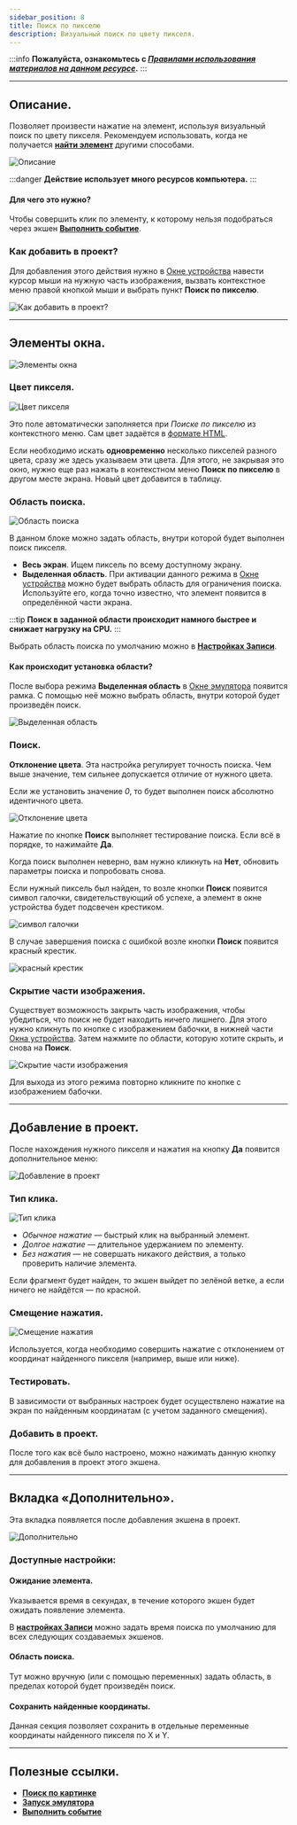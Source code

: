 ```yaml
---
sidebar_position: 8
title: Поиск по пикселю
description: Визуальный поиск по цвету пикселя.
---
```

:::info **Пожалуйста, ознакомьтесь с [*Правилами использования материалов на данном ресурсе*](../../Disclaimer).**
:::
_______________________________________________  
## Описание.  
Позволяет произвести нажатие на элемент, используя визуальный поиск по цвету пикселя. Рекомендуем использовать, когда не получается [**найти элемент**](./ElementSearch) другими способами.  

![Описание](./assets/SearchByPix/SearchByPix_pic1.png)  

:::danger **Действие использует много ресурсов компьютера.**
:::

#### Для чего это нужно?   
Чтобы совершить клик по элементу, к которому нельзя подобраться через экшен [**Выполнить событие**](../../Android/ProLite/RunEvent).  

### Как добавить в проект?  
Для добавления этого действия нужно в [Окне устройства](../Interface/DeviceWindow) навести курсор мыши на нужную часть изображения, вызвать контекстное меню правой кнопкой мыши и выбрать пункт **Поиск по пикселю**.  

![Как добавить в проект?](./assets/SearchByPix/SearchByPix_pic2.png)  

_______________________________________________

## Элементы окна.  
![Элементы окна](./assets/SearchByPix/SearchByPix_pic3.png)  

### Цвет пикселя.  
![Цвет пикселя](./assets/SearchByPix/SearchByPix_pic4.png)  

Это поле автоматически заполняется при *Поиске по пикселю* из контекстного меню. Сам цвет задаётся в [формате HTML](https://ru.wikipedia.org/wiki/HTML-%D1%86%D0%B2%D0%B5%D1%82%D0%B0).  

Если необходимо искать **одновременно** несколько пикселей разного цвета, сразу же здесь указываем эти цвета. Для этого, не закрывая это окно, нужно еще раз нажать в контекстном меню **Поиск по пикселю** в другом месте экрана. Новый цвет добавится в таблицу.  

### Область поиска.  
![Область поиска](./assets/SearchByPix/SearchByPix_pic5.png)  

В данном блоке можно задать область, внутри которой будет выполнен поиск пикселя.  

- **Весь экран**. Ищем пиксель по всему доступному экрану.  
- **Выделенная область**. При активации данного режима в [Окне устройства](../Interface/DeviceWindow) можно будет выбрать область для ограничения поиска. Используйте его, когда точно известно, что элемент появится в определённой части экрана.  

:::tip **Поиск в заданной области происходит намного быстрее и снижает нагрузку на CPU.**
:::

Выбрать область поиска по умолчанию можно в [**Настройках Записи**](../../Settings/Record_and_InputMethods#область-поиска).  

#### Как происходит установка области?  
После выбора режима **Выделенная область** в [Окне эмулятора](../Interface/DeviceWindow) появится рамка. С помощью неё можно выбрать область, внутри которой будет произведён поиск.  

![Выделенная область](./assets/SearchByPix/SearchByPix_pic6.png)  

### Поиск.  
**Отклонение цвета**. Эта настройка регулирует точность поиска. Чем выше значение, тем сильнее допускается отличие от нужного цвета.  

Если же установить значение *0*, то будет выполнен поиск абсолютно идентичного цвета.  

![Отклонение цвета](./assets/SearchByPix/SearchByPix_pic7.png)  

Нажатие по кнопке **Поиск** выполняет тестирование поиска. Если всё в порядке, то нажимайте **Да**.  

Когда поиск выполнен неверно, вам нужно кликнуть на **Нет**, обновить параметры поиска и попробовать снова.  

Если нужный пиксель был найден, то возле кнопки **Поиск** появится символ галочки, свидетельствующий об успехе, а элемент в окне устройства будет подсвечен крестиком.  

![символ галочки](./assets/SearchByPix/SearchByPix_pic8.png)  

В случае завершения поиска с ошибкой возле кнопки **Поиск** появится красный крестик.  

![красный крестик](./assets/SearchByPix/SearchByPix_pic9.png)  

### Скрытие части изображения.  
Существует возможность закрыть часть изображения, чтобы убедиться, что поиск не будет находить ничего лишнего. Для этого нужно кликнуть по кнопке с изображением бабочки, в нижней части [Окна устройства](../Interface/DeviceWindow). Затем нажмите по области, которую хотите скрыть, и снова на **Поиск**.  

![Скрытие части изображения](./assets/SearchByPix/SearchByPix_pic10.png)

Для выхода из этого режима повторно кликните по кнопке с изображением бабочки.  
_______________________________________________

## Добавление в проект.  
После нахождения нужного пикселя и нажатия на кнопку **Да** появится дополнительное меню:  

![Добавление в проект](./assets/SearchByPix/SearchByPix_pic11.png)

### Тип клика.  
![Тип клика](./assets/SearchByPix/SearchByPix_pic12.png)  

- *Обычное нажатие* — быстрый клик на выбранный элемент.  
- *Долгое нажатие* — длительное удержанием по элементу.  
- *Без нажатия* — не совершать никакого действия, а только проверить наличие элемента.  

Если фрагмент будет найден, то экшен выйдет по зелёной ветке, а если ничего не найдётся — по красной.

### Смещение нажатия.  
![Смещение нажатия](./assets/SearchByPix/SearchByPix_pic13.png)  

Используется, когда необходимо совершить нажатие с отклонением от координат найденного пикселя (например, выше или ниже).  

### Тестировать.  
В зависимости от выбранных настроек будет осуществлено нажатие на экран по найденным координатам (с учетом заданного смещения).  

### Добавить в проект.  
После того как всё было настроено, можно нажимать данную кнопку для добавления в проект этого экшена.  
_______________________________________________
## Вкладка «Дополнительно».  
Эта вкладка появляется после добавления экшена в проект.  

![Дополнительно](./assets/SearchByPix/SearchByPix_pic14.png)  

### Доступные настройки:  
#### Ожидание элемента.  
Указывается время в секундах, в течение которого экшен будет ожидать появление элемента.  

В [**настройках Записи**](../../Settings/Record_and_InputMethods) можно задать время поиска по умолчанию для всех следующих создаваемых экшенов.  

#### Область поиска.  
Тут можно вручную (или с помощью переменных) задать область, в пределах которой будет произведён поиск.  

#### Сохранить найденные координаты.  
Данная секция позволяет сохранить в отдельные переменные координаты найденного пикселя по X и Y.  
_______________________________________________
## Полезные ссылки.  
- [**Поиск по картинке**](./SearchByPic)  
- [**Запуск эмулятора**](../../ProLite/Memu_Start)
- [**Выполнить событие**](../../Android/ProLite/RunEvent)